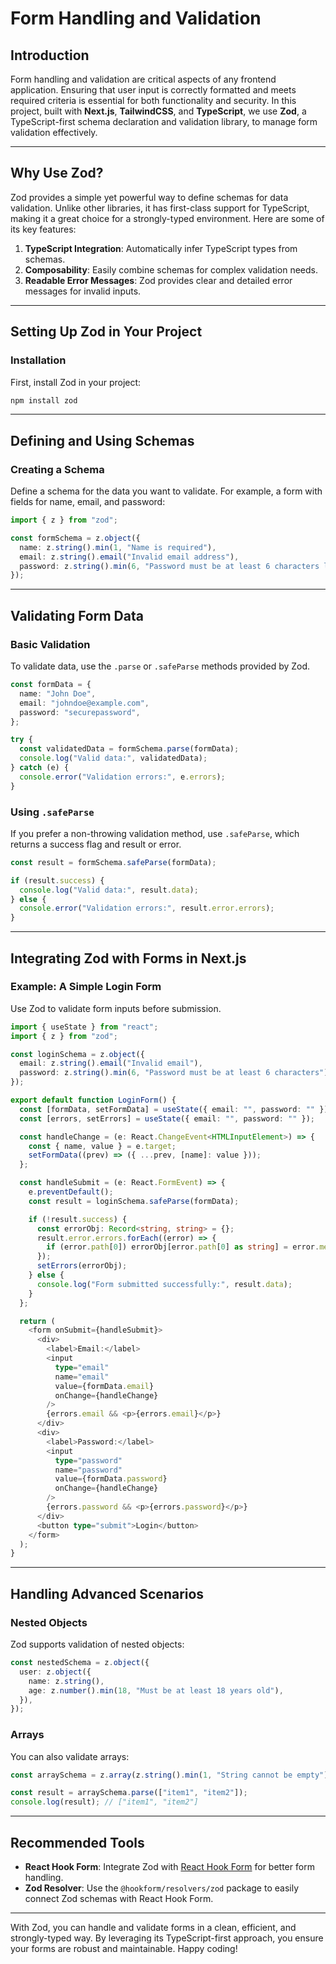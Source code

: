 # Form Handling and Validation

## Introduction

Form handling and validation are critical aspects of any frontend application. Ensuring that user input is correctly formatted and meets required criteria is essential for both functionality and security. In this project, built with **Next.js**, **TailwindCSS**, and **TypeScript**, we use **Zod**, a TypeScript-first schema declaration and validation library, to manage form validation effectively.

---

## Why Use Zod?

Zod provides a simple yet powerful way to define schemas for data validation. Unlike other libraries, it has first-class support for TypeScript, making it a great choice for a strongly-typed environment. Here are some of its key features:

1. **TypeScript Integration**: Automatically infer TypeScript types from schemas.
2. **Composability**: Easily combine schemas for complex validation needs.
3. **Readable Error Messages**: Zod provides clear and detailed error messages for invalid inputs.

---

## Setting Up Zod in Your Project

### Installation

First, install Zod in your project:

```bash
npm install zod
```

---

## Defining and Using Schemas

### Creating a Schema

Define a schema for the data you want to validate. For example, a form with fields for name, email, and password:

```typescript
import { z } from "zod";

const formSchema = z.object({
  name: z.string().min(1, "Name is required"),
  email: z.string().email("Invalid email address"),
  password: z.string().min(6, "Password must be at least 6 characters long"),
});
```

---

## Validating Form Data

### Basic Validation

To validate data, use the `.parse` or `.safeParse` methods provided by Zod.

```typescript
const formData = {
  name: "John Doe",
  email: "johndoe@example.com",
  password: "securepassword",
};

try {
  const validatedData = formSchema.parse(formData);
  console.log("Valid data:", validatedData);
} catch (e) {
  console.error("Validation errors:", e.errors);
}
```

### Using `.safeParse`

If you prefer a non-throwing validation method, use `.safeParse`, which returns a success flag and result or error.

```typescript
const result = formSchema.safeParse(formData);

if (result.success) {
  console.log("Valid data:", result.data);
} else {
  console.error("Validation errors:", result.error.errors);
}
```

---

## Integrating Zod with Forms in Next.js

### Example: A Simple Login Form

Use Zod to validate form inputs before submission.

```typescript
import { useState } from "react";
import { z } from "zod";

const loginSchema = z.object({
  email: z.string().email("Invalid email"),
  password: z.string().min(6, "Password must be at least 6 characters"),
});

export default function LoginForm() {
  const [formData, setFormData] = useState({ email: "", password: "" });
  const [errors, setErrors] = useState({ email: "", password: "" });

  const handleChange = (e: React.ChangeEvent<HTMLInputElement>) => {
    const { name, value } = e.target;
    setFormData((prev) => ({ ...prev, [name]: value }));
  };

  const handleSubmit = (e: React.FormEvent) => {
    e.preventDefault();
    const result = loginSchema.safeParse(formData);

    if (!result.success) {
      const errorObj: Record<string, string> = {};
      result.error.errors.forEach((error) => {
        if (error.path[0]) errorObj[error.path[0] as string] = error.message;
      });
      setErrors(errorObj);
    } else {
      console.log("Form submitted successfully:", result.data);
    }
  };

  return (
    <form onSubmit={handleSubmit}>
      <div>
        <label>Email:</label>
        <input
          type="email"
          name="email"
          value={formData.email}
          onChange={handleChange}
        />
        {errors.email && <p>{errors.email}</p>}
      </div>
      <div>
        <label>Password:</label>
        <input
          type="password"
          name="password"
          value={formData.password}
          onChange={handleChange}
        />
        {errors.password && <p>{errors.password}</p>}
      </div>
      <button type="submit">Login</button>
    </form>
  );
}
```

---

## Handling Advanced Scenarios

### Nested Objects

Zod supports validation of nested objects:

```typescript
const nestedSchema = z.object({
  user: z.object({
    name: z.string(),
    age: z.number().min(18, "Must be at least 18 years old"),
  }),
});
```

### Arrays

You can also validate arrays:

```typescript
const arraySchema = z.array(z.string().min(1, "String cannot be empty"));

const result = arraySchema.parse(["item1", "item2"]);
console.log(result); // ["item1", "item2"]
```

---

## Recommended Tools

- **React Hook Form**: Integrate Zod with [React Hook Form](https://react-hook-form.com/) for better form handling.
- **Zod Resolver**: Use the `@hookform/resolvers/zod` package to easily connect Zod schemas with React Hook Form.

---

With Zod, you can handle and validate forms in a clean, efficient, and strongly-typed way. By leveraging its TypeScript-first approach, you ensure your forms are robust and maintainable. Happy coding!
